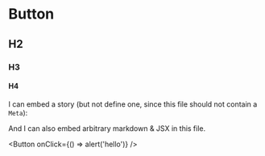 
# Button
## H2
### H3
#### H4

I can embed a story (but not define one, since this file should not contain a `Meta`):

<Story id="some--id" />

And I can also embed arbitrary markdown & JSX in this file.

<Button onClick={() => alert('hello')} />
